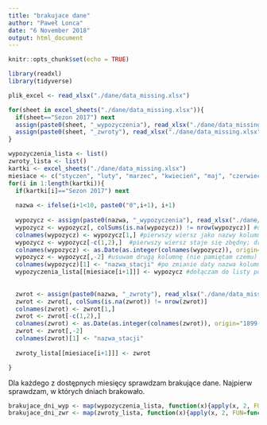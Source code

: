 ```yaml
---
title: "brakujace dane"
author: "Paweł Lonca"
date: "6 November 2018"
output: html_document
---
```


```r
knitr::opts_chunk$set(echo = TRUE)
```

```r
library(readxl)
library(tidyverse)
```

```r
plik_excel <- read_xlsx("./dane/data_missing.xlsx")
```

```r
for(sheet in excel_sheets("./dane/data_missing.xlsx")){
  if(sheet=="Sezon 2017") next
  assign(paste0(sheet, "_wypozyczenia"), read_xlsx("./dane/data_missing.xlsx", sheet = sheet, range = cell_cols("A:AH")))
  assign(paste0(sheet, "_zwroty"), read_xlsx("./dane/data_missing.xlsx", sheet = sheet, range = cell_cols("AI:BP")))
}
```

```r
wypozyczenia_lista <- list()
zwroty_lista <- list()
kartki <- excel_sheets("./dane/data_missing.xlsx")
miesiace <- c("styczen", "luty", "marzec", "kwiecień", "maj", "czerwiec", "lipiec", "sierpien", "wrzesien", "pazdziernik", "listopad")
for(i in 1:length(kartki)){
  if(kartki[i]=="Sezon 2017") next
  
  nazwa <- ifelse(i+1<10, paste0("0",i+1), i+1)
  
  wypozycz <- assign(paste0(nazwa, "_wypozyczenia"), read_xlsx("./dane/data_missing.xlsx", sheet = kartki[i], range = cell_cols("A:AH")))
  wypozycz <- wypozycz[, colSums(is.na(wypozycz)) != nrow(wypozycz)] #usuwa kolumny z samymi NA
  colnames(wypozycz) <- wypozycz[1,] #pierwszy wiersz jako nazwy kolumn
  wypozycz <- wypozycz[-c(1,2),]  #pierwszy wiersz staje się zbędny; drugi wiersz to sumarycznie (nie interesuje nas)
  colnames(wypozycz) <- as.Date(as.integer(colnames(wypozycz)), origin="1899-12-30") #nazwy kolumn na datę typu yyyy-mm-dd
  wypozycz <- wypozycz[,-2] #usuwam drugą kolumnę (nie pamiętam czemu)
  colnames(wypozycz)[1] <- "nazwa_stacji" #po zmianie daty nazwa kolumny to NA, więc nadaję nową nazwę
  wypozyczenia_lista[[miesiace[i+1]]] <- wypozycz #dołączam do listy pod nazwą miesiąca, którego ramka dotyczy
  
  
  zwrot <- assign(paste0(nazwa, "_zwroty"), read_xlsx("./dane/data_missing.xlsx", sheet = kartki[i], range = cell_cols("AI:BP")))
  zwrot <- zwrot[, colSums(is.na(zwrot)) != nrow(zwrot)]
  colnames(zwrot) <- zwrot[1,]
  zwrot <- zwrot[-c(1,2),]
  colnames(zwrot) <- as.Date(as.integer(colnames(zwrot)), origin="1899-12-30")
  zwrot <- zwrot[,-2]
  colnames(zwrot)[1] <- "nazwa_stacji"
  
  zwroty_lista[[miesiace[i+1]]] <- zwrot

}
```

Dla każdego z dostępnych miesięcy sprawdzam brakujące dane. Najpierw sprawdzam, w których dniach brakowało.
```r
brakujace_dni_wyp <- map(wypozyczenia_lista, function(x){apply(x, 2, FUN=function(y){sum(is.na(y))})})
brakujace_dni_zwr <- map(zwroty_lista, function(x){apply(x, 2, FUN=function(y){sum(is.na(y))})})
```
